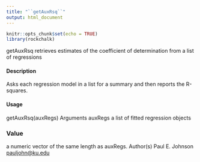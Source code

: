 ---
title: "``getAuxRsq``"
output: html_document
---

```{r setup, include=FALSE}
knitr::opts_chunk$set(echo = TRUE)
library(rockchalk)
```

getAuxRsq retrieves estimates of the coefficient of determination from a list of
regressions

#### Description

Asks each regression model in a list for a summary and then reports the R-squares.

#### Usage

getAuxRsq(auxRegs)
Arguments
auxRegs a list of fitted regression objects


### Value
a numeric vector of the same length as auxRegs.
Author(s)
Paul E. Johnson <pauljohn@ku.edu>

